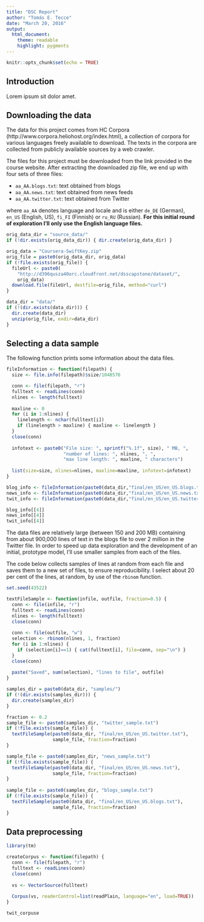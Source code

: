 ```yaml
---
title: "DSC Report"
author: "Tomás E. Tecce"
date: "March 20, 2016"
output:
  html_document:
    theme: readable
    highlight: pygments
---
```


```r
knitr::opts_chunk$set(echo = TRUE)
```

## Introduction

Lorem ipsum sit dolor amet.


## Downloading the data

The data for this project comes from HC Corpora
(http://www.corpora.heliohost.org/index.html), a collection of corpora for
various languages freely available to download. The texts in the corpora
are collected from publicly available sources by a web crawler. 

The files for this project must be downloaded from the link provided in
the course website. After extracting the downloaded zip file, we end up
with four sets of three files:

- `aa_AA.blogs.txt`: text obtained from blogs
- `aa_AA.news.txt`: text obtained from news feeds
- `aa_AA.twitter.txt`: text obtained from Twitter

where `aa_AA` denotes language and locale and is either `de_DE` (German),
`en_US` (English, US), `fi_FI` (Finnish) or `ru_RU` (Russian). **For this
initial round of exploration I'll only use the English language files.**

```r
orig_data_dir = "source_data/"
if (!dir.exists(orig_data_dir)) { dir.create(orig_data_dir) }

orig_data = "Coursera-SwiftKey.zip"
orig_file = paste0(orig_data_dir, orig_data)
if (!file.exists(orig_file)) {
  fileUrl <- paste0(
    "http://d396qusza40orc.cloudfront.net/dsscapstone/dataset/",
    orig_data)
  download.file(fileUrl, destfile=orig_file, method="curl")
}

data_dir = "data/"
if (!(dir.exists(data_dir))) {
  dir.create(data_dir)
  unzip(orig_file, exdir=data_dir)
}
```


## Selecting a data sample

The following function prints some information about the data files.

```r
fileInformation <- function(filepath) {
  size <- file.info(filepath)$size/1048576

  conn <- file(filepath, "r")
  fulltext <- readLines(conn)
  nlines <- length(fulltext)
  
  maxline <- 0
  for (i in 1:nlines) {
    linelength <- nchar(fulltext[i])
    if (linelength > maxline) { maxline <- linelength }
  }
  close(conn)
  
  infotext <- paste0("File size: ", sprintf("%.1f", size), " MB, ",
                     "number of lines: ", nlines, ", ",
                     "max line length: ", maxline, " characters")
  
  list(size=size, nlines=nlines, maxline=maxline, infotext=infotext)
}

blog_info <- fileInformation(paste0(data_dir,"final/en_US/en_US.blogs.txt"))
news_info <- fileInformation(paste0(data_dir,"final/en_US/en_US.news.txt"))
twit_info <- fileInformation(paste0(data_dir,"final/en_US/en_US.twitter.txt"))

blog_info[[4]]
news_info[[4]]
twit_info[[4]]
```

The data files are relatively large (between 150 and 200 MB) containing
from about 900,000 lines of text in the blogs file to over 2 million in
the Twitter file. In order to speed up data exploration and the
development of an initial, prototype model, I'll use smaller samples from
each of the files.

The code below collects samples of lines at random from each file and
saves them to a new set of files, to ensure reproducibility. I select
about 20 per cent of the lines, at random, by use of the `rbinom`
function.

```r
set.seed(43522)

textFileSample <- function(infile, outfile, fraction=0.5) {
  conn <- file(infile, "r")
  fulltext <- readLines(conn)
  nlines <- length(fulltext)
  close(conn)
  
  conn <- file(outfile, "w")
  selection <- rbinom(nlines, 1, fraction)
  for (i in 1:nlines) {
    if (selection[i]==1) { cat(fulltext[i], file=conn, sep="\n") }
  }
  close(conn)
  
  paste("Saved", sum(selection), "lines to file", outfile)
}

samples_dir = paste0(data_dir, "samples/")
if (!(dir.exists(samples_dir))) {
  dir.create(samples_dir)
}

fraction <- 0.2
sample_file <- paste0(samples_dir, "twitter_sample.txt")
if (!file.exists(sample_file)) {
  textFileSample(paste0(data_dir, "final/en_US/en_US.twitter.txt"),
                 sample_file, fraction=fraction)
}

sample_file <- paste0(samples_dir, "news_sample.txt")
if (!file.exists(sample_file)) {
  textFileSample(paste0(data_dir, "final/en_US/en_US.news.txt"),
                 sample_file, fraction=fraction)
}
  
sample_file <- paste0(samples_dir, "blogs_sample.txt")
if (!file.exists(sample_file)) {
  textFileSample(paste0(data_dir, "final/en_US/en_US.blogs.txt"),
                 sample_file, fraction=fraction)
}
```


## Data preprocessing

```r
library(tm)

createCorpus <- function(filepath) {
  conn <- file(filepath, "r")
  fulltext <- readLines(conn)
  close(conn)
  
  vs <- VectorSource(fulltext)
  
  Corpus(vs, readerControl=list(readPlain, language="en", load=TRUE))
}

twit_corpuse
```

